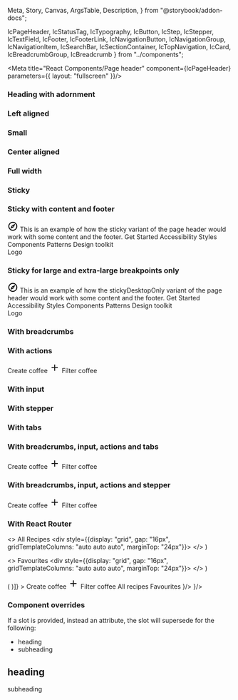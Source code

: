   Meta,
  Story,
  Canvas,
  ArgsTable,
  Description,
} from "@storybook/addon-docs";

  IcPageHeader, 
  IcStatusTag, 
  IcTypography, 
  IcButton, 
  IcStep, 
  IcStepper, 
  IcTextField, 
  IcFooter, 
  IcFooterLink, 
  IcNavigationButton, 
  IcNavigationGroup, 
  IcNavigationItem, 
  IcSearchBar, 
  IcSectionContainer, 
  IcTopNavigation,
  IcCard,
  IcBreadcrumbGroup,
  IcBreadcrumb
} from "../components";



<Meta title="React Components/Page header" component={IcPageHeader} parameters={{ layout: "fullscreen" }}/>

<Description markdown={readme} />

### Heading with adornment

<Canvas>
  <Story name="Heading with adornment" >
      <IcPageHeader
        heading="Page header"
      >
        <IcStatusTag slot="heading-adornment" label="Beta"></IcStatusTag>
      </IcPageHeader>
  </Story>
</Canvas>

### Left aligned

<Canvas>
  <Story name="Left aligned" >
      <IcPageHeader
        aligned="left"
        heading="Page header"
        subheading="This is a simple page header component and this is the text."
      >
        <IcStatusTag slot="heading-adornment" label="Beta"></IcStatusTag>
      </IcPageHeader>
  </Story>
</Canvas>

### Small

<Canvas>
  <Story name="Small" >
    <IcPageHeader
      aligned="left"
      heading="Page header"
      subheading="This is a simple page header component and this is the text."
      small={true}
    >
        <IcStatusTag
          slot="heading-adornment"
          label="Beta"
          small={true}
        ></IcStatusTag>
    </IcPageHeader>
  </Story>
</Canvas>

### Center aligned

<Canvas>
  <Story name="Center aligned" >
      <IcPageHeader
        aligned="center"
        heading="Page header"
        subheading="This is a simple page header component and this is the text."
      >
        <IcStatusTag slot="heading-adornment" label="Beta"></IcStatusTag>
      </IcPageHeader>
  </Story>
</Canvas>

### Full width

<Canvas>
  <Story name="Full width" >
      <IcPageHeader
        aligned="full-width"
        heading="Page header"
        subheading="This is a simple page header component and this is the text."
      >
        <IcStatusTag slot="heading-adornment" label="Beta"></IcStatusTag>
      </IcPageHeader>
  </Story>
</Canvas>

### Sticky

<Canvas>
  <Story name="Sticky" >
      <IcPageHeader
        sticky
        heading="Page header"
        subheading="This is a simple page header component and this is the text."
      >
        <IcStatusTag slot="heading-adornment" label="Beta"></IcStatusTag>
      </IcPageHeader>
  </Story>
</Canvas>

### Sticky with content and footer

<Canvas>
  <Story name="Sticky with content and footer" parameters={{ loki: { skip: true }}}>
    <IcTopNavigation appTitle="ApplicationName" >
       <svg
          slot="app-icon"
          xmlns="http://www.w3.org/2000/svg"
          height="24px"
          viewBox="0 0 24 24"
          width="24px"
          fill="#000000"
        >
          <path d="M0 0h24v24H0V0z" fill="none" />
          <path
            d="M12 2C6.48 2 2 6.48 2 12s4.48 10 10 10 10-4.48 10-10S17.52 2 12 2zm0 18c-4.41 0-8-3.59-8-8s3.59-8 8-8 8 3.59 8 8-3.59 8-8 8zm-5.5-2.5l7.51-3.49L17.5 6.5 9.99 9.99 6.5 17.5zm5.5-6.6c.61 0 1.1.49 1.1 1.1s-.49 1.1-1.1 1.1-1.1-.49-1.1-1.1.49-1.1 1.1-1.1z"
          />
        </svg>
    </IcTopNavigation>
      <IcPageHeader
        sticky
        heading="Page header"
        subheading="This is a simple page header component and this is the text."
      >
        <IcStatusTag slot="heading-adornment" label="Beta"></IcStatusTag>
      </IcPageHeader>
      <IcSectionContainer style={{height:"800px"}}>
        This is an example of how the sticky variant of the page header would work with some content and the footer.
      </IcSectionContainer>
      <IcFooter
        description="The ICDS is maintained by the Design Practice Team. If you've got a question or want to feedback, 
          please get in touch."
        caption="All content is available under the Open Government Licence v3.0, except source code and code examples which are available under the MIT Licence."
      >
        <IcFooterLink slot="link" href="/">Get Started</IcFooterLink>
        <IcFooterLink slot="link" href="/">Accessibility</IcFooterLink>
        <IcFooterLink slot="link" href="/">Styles</IcFooterLink>
        <IcFooterLink slot="link" href="/">Components</IcFooterLink>
        <IcFooterLink slot="link" href="/">Patterns</IcFooterLink>
        <IcFooterLink slot="link" href="/">Design toolkit</IcFooterLink>
        <div
          slot="logo"
          style={{width: "100px", height: "100px", display: "flex", alignItems: "center", justifyContent: "center",
          backgroundColor: "var(--ic-theme-primary)", color: "var(--ic-architectural-white)"}}
        >
          Logo
        </div>
      </IcFooter>
  </Story>
</Canvas>

### Sticky for large and extra-large breakpoints only

<Canvas>
  <Story name="Sticky for large and extra-large breakpoints only" parameters={{ loki: { skip: true }}}>
    <IcTopNavigation appTitle="ApplicationName" >
       <svg
          slot="app-icon"
          xmlns="http://www.w3.org/2000/svg"
          height="24px"
          viewBox="0 0 24 24"
          width="24px"
          fill="#000000"
        >
          <path d="M0 0h24v24H0V0z" fill="none" />
          <path
            d="M12 2C6.48 2 2 6.48 2 12s4.48 10 10 10 10-4.48 10-10S17.52 2 12 2zm0 18c-4.41 0-8-3.59-8-8s3.59-8 8-8 8 3.59 8 8-3.59 8-8 8zm-5.5-2.5l7.51-3.49L17.5 6.5 9.99 9.99 6.5 17.5zm5.5-6.6c.61 0 1.1.49 1.1 1.1s-.49 1.1-1.1 1.1-1.1-.49-1.1-1.1.49-1.1 1.1-1.1z"
          />
        </svg>
    </IcTopNavigation>
      <IcPageHeader
        stickyDesktopOnly
        heading="Page header"
        subheading="This is a simple page header component and this is the text. This page header is only sticky for viewport widths of 992px and above.."
      >
        <IcStatusTag slot="heading-adornment" label="Beta"></IcStatusTag>
      </IcPageHeader>
      <IcSectionContainer style={{height:"800px"}}>
        This is an example of how the stickyDesktopOnly variant of the page header would work with some content and the footer.
      </IcSectionContainer>
      <IcFooter
        description="The ICDS is maintained by the Design Practice Team. If you've got a question or want to feedback, 
          please get in touch."
        caption="All content is available under the Open Government Licence v3.0, except source code and code examples which are available under the MIT Licence."
      >
        <IcFooterLink slot="link" href="/">Get Started</IcFooterLink>
        <IcFooterLink slot="link" href="/">Accessibility</IcFooterLink>
        <IcFooterLink slot="link" href="/">Styles</IcFooterLink>
        <IcFooterLink slot="link" href="/">Components</IcFooterLink>
        <IcFooterLink slot="link" href="/">Patterns</IcFooterLink>
        <IcFooterLink slot="link" href="/">Design toolkit</IcFooterLink>
        <div
          slot="logo"
          style={{width: "100px", height: "100px", display: "flex", alignItems: "center", justifyContent: "center",
          backgroundColor: "var(--ic-theme-primary)", color: "var(--ic-architectural-white)"}}
        >
          Logo
        </div>
      </IcFooter>
  </Story>
</Canvas>

### With breadcrumbs

<Canvas>
  <Story name="With breadcrumbs">
      <IcPageHeader
        heading="Page header"
        subheading="This is a page header component with additional functionality and this is the text."
        reverse-order
      >
        <IcBreadcrumbGroup slot="breadcrumbs">
          <IcBreadcrumb page-title="Breadcrumb 1" href="/breadcrumb-1"></IcBreadcrumb>
          <IcBreadcrumb current="true" page-title="Breadcrumb 2" href="/breadcrumb-2"></IcBreadcrumb>
        </IcBreadcrumbGroup>
      </IcPageHeader>
  </Story>
</Canvas>

### With actions

<Canvas>
  <Story name="With actions" >
      <IcPageHeader
        heading="Page header"
        subheading="This is a simple page header component and this is the text."
        reverseOrder
      >
        <IcButton slot="actions" variant="primary"
          >Create coffee
          <svg
            slot="icon"
            width="24"
            height="24"
            viewBox="0 0 24 24"
            fill="none"
            xmlns="http://www.w3.org/2000/svg"
          >
            <path
              d="M19 13H13V19H11V13H5V11H11V5H13V11H19V13Z"
              fill="currentColor"
            />
          </svg>
        </IcButton>
        <IcButton slot="actions" variant="tertiary">Filter coffee</IcButton>
      </IcPageHeader>
  </Story>
</Canvas>

### With input

<Canvas>
  <Story name="With input" >
      <IcPageHeader
        heading="Page header"
        subheading="This is a simple page header component and this is the text."
      >
        <IcStatusTag slot="heading-adornment" label="Beta"></IcStatusTag>
        <IcTextField slot="input" placeholder="Enter your input" hide-label style={{'@media (maxWidth: 576px)':{width: "304px"}}} />
      </IcPageHeader>
  </Story>
</Canvas>

### With stepper

<Canvas>
  <Story name="With stepper" >
      <IcPageHeader heading="Create a coffee">
        <IcStepper slot="stepper">
          <IcStep step-title="Warm kettle" step-type="completed"></IcStep>
          <IcStep
            step-title="Warm milk"
            step-subtitle="Optional"
            step-type="completed"
          ></IcStep>
          <IcStep step-title="Pour milk" step-type="current"></IcStep>
        </IcStepper>
      </IcPageHeader>
  </Story>
</Canvas>

### With tabs

<Canvas>
  <Story name="With tabs" >
      <IcPageHeader
        heading="Coffee recipes"
        subheading="This is a simple page header component and this is the text."
      >
        <IcStatusTag slot="heading-adornment" label="Beta"></IcStatusTag>
        <IcNavigationItem
          slot="tabs"
          label="All recipes"
          href="?path=/story/web-components-page-header--with-tabs"
          selected
        ></IcNavigationItem>
        <IcNavigationItem
          slot="tabs"
          label="Favourites"
          href="?path=/story/web-components-page-header--with-tabs"
        ></IcNavigationItem>
      </IcPageHeader>
  </Story>
</Canvas>

### With breadcrumbs, input, actions and tabs

<Canvas>
  <Story name="With breadcrumbs, input, actions and tabs" >
      <IcPageHeader
        heading="Coffee recipes"
        subheading="This is a page header component that has breadcrumbs, an input area, actions and tabs."
        reverseOrder
      >
        <IcStatusTag slot="heading-adornment" label="Beta"></IcStatusTag>
        <IcBreadcrumbGroup slot="breadcrumbs">
          <IcBreadcrumb page-title="Breadcrumb 1" href="/breadcrumb-1"></IcBreadcrumb>
          <IcBreadcrumb current="true" page-title="Breadcrumb 2" href="/breadcrumb-2"></IcBreadcrumb>
        </IcBreadcrumbGroup>
        <IcButton slot="actions" variant="primary"
          >Create coffee
          <svg
            slot="icon"
            width="24"
            height="24"
            viewBox="0 0 24 24"
            fill="none"
            xmlns="http://www.w3.org/2000/svg"
          >
            <path
              d="M19 13H13V19H11V13H5V11H11V5H13V11H19V13Z"
              fill="currentColor"
            />
          </svg>
        </IcButton>
        <IcButton slot="actions" variant="tertiary">Filter coffee</IcButton>
        <IcNavigationItem
          slot="tabs"
          label="All recipes"
          href="?path=/story/web-components-page-header--with-tabs"
          selected
        ></IcNavigationItem>
        <IcNavigationItem
          slot="tabs"
          label="Favourites"
          href="?path=/story/web-components-page-header--with-tabs"
        ></IcNavigationItem>
        <IcTextField slot="input" placeholder="Enter your input" hide-label style={{'@media (maxWidth: 576px)':{width: "304px"}}} />
      </IcPageHeader>
  </Story>
</Canvas>

### With breadcrumbs, input, actions and stepper

<Canvas>
  <Story name="With breadcrumbs, input, actions and stepper" >
      <IcPageHeader
        heading="Coffee recipes"
        subheading="This is a page header component that has breadcrumbs, an input area, actions and stepper."
        reverseOrder
      >
        <IcStatusTag slot="heading-adornment" label="Beta"></IcStatusTag>
        <IcBreadcrumbGroup slot="breadcrumbs">
          <IcBreadcrumb page-title="Breadcrumb 1" href="/breadcrumb-1"></IcBreadcrumb>
          <IcBreadcrumb current="true" page-title="Breadcrumb 2" href="/breadcrumb-2"></IcBreadcrumb>
        </IcBreadcrumbGroup>
        <IcButton slot="actions" variant="primary"
          >Create coffee
          <svg
            slot="icon"
            width="24"
            height="24"
            viewBox="0 0 24 24"
            fill="none"
            xmlns="http://www.w3.org/2000/svg"
          >
            <path
              d="M19 13H13V19H11V13H5V11H11V5H13V11H19V13Z"
              fill="currentColor"
            />
          </svg>
        </IcButton>
        <IcButton slot="actions" variant="tertiary">Filter coffee</IcButton>
        <IcStepper slot="stepper">
          <IcStep step-title="Warm kettle" step-type="completed"></IcStep>
          <IcStep
            step-title="Warm milk"
            step-subtitle="Optional"
            step-type="completed"
          ></IcStep>
          <IcStep step-title="Pour milk" step-type="current"></IcStep>
        </IcStepper>
        <IcTextField slot="input" placeholder="Enter your input" hide-label style={{'@media (maxWidth: 576px)':{width: "304px"}}} />
      </IcPageHeader>
  </Story>
</Canvas>

### With React Router

  <>
    <IcTypography variant="h3">All Recipes</IcTypography>
    <div style={{display: "grid", gap: "16px", gridTemplateColumns: "auto auto auto", marginTop: "24px"}}>
    <IcCard heading="Macchiato" message="Put your coffee machine to work and brew an easy macchiato. Ideal for breakfast, brunch or whenever you need a pick-me-up."></IcCard>
    <IcCard heading="Mocha" message="If you have a coffee machine, treat yourself to a comforting, chocolatey mocha. You don't need to be a trained barista with our..."></IcCard>
    <IcCard heading="Espresso" message="Capture the classic taste of espresso without the hassle of expensive brewing equipment! For best flavor, serve espresso immediately. Pour..."></IcCard>
    </div>
  </>
)

  <>
    <IcTypography variant="h3">Favourites</IcTypography>
    <div style={{display: "grid", gap: "16px", gridTemplateColumns: "auto auto auto", marginTop: "24px"}}>
    <IcCard heading="Macchiato" message="Put your coffee machine to work and brew an easy macchiato. Ideal for breakfast, brunch or whenever you need a pick-me-up."></IcCard>
    <IcCard heading="Mocha" message="If you have a coffee machine, treat yourself to a comforting, chocolatey mocha. You don't need to be a trained barista with our..."></IcCard>
    <IcCard heading="Latte" message="Dust off that coffee machine and learn a few barista skills to make a creamy latte. Our easy recipe takes breakfast, or brunch, to the next..."></IcCard>
    </div>
  </>
)

<Canvas>
  <Story name="With React Router" 
  decorators={[(Story) => (
      <MemoryRouter initialEntries={["/"]}>
        <Story />
      </MemoryRouter>
    )]}
  >
      <IcPageHeader
        heading="Coffee recipes"
        subheading="This is a page header component that has an input area, actions and tabs."
        reverseOrder
      >
        <IcStatusTag slot="heading-adornment" label="Beta"></IcStatusTag>
        <IcButton slot="actions" variant="primary"
          >Create coffee
          <svg
            slot="icon"
            width="24"
            height="24"
            viewBox="0 0 24 24"
            fill="none"
            xmlns="http://www.w3.org/2000/svg"
          >
            <path
              d="M19 13H13V19H11V13H5V11H11V5H13V11H19V13Z"
              fill="currentColor"
            />
          </svg>
        </IcButton>
        <IcButton slot="actions" variant="tertiary">Filter coffee</IcButton>
        <IcNavigationItem
          slot="tabs"
          selected
        ><NavLink slot="navigation-item" to="/">All recipes</NavLink></IcNavigationItem>        
        <IcNavigationItem
          slot="tabs"
        ><NavLink slot="navigation-item" to="/favourites">Favourites</NavLink>
        </IcNavigationItem>
        <IcTextField slot="input" placeholder="Enter your input" hide-label style={{'@media (maxWidth: 576px)':{width: "304px"}}} />
      </IcPageHeader>
      <IcSectionContainer>
        <Routes>
          <Route path="/" element={<AllRecipes/>}/>
          <Route path="/favourites" element={<Favourites/>}/>
        </Routes>
    </IcSectionContainer>
  </Story>
</Canvas>

### Component overrides

If a slot is provided, instead an attribute, the slot will supersede for the following:
- heading
- subheading

<Canvas>
  <Story name="Component overrides" >
      <IcPageHeader>
        <IcTypography slot="heading" variant="h4">
          <h2>heading</h2>
        </IcTypography>
        <IcTypography slot="subheading" variant="body">
          subheading
        </IcTypography>
      </IcPageHeader>
  </Story>
</Canvas>